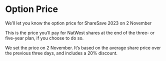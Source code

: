 # Option Price

We’ll let you know the option price for ShareSave 2023 on 2 November

This is the price you’ll pay for NatWest shares at the end of the three- or five-year plan, if you choose to do so. 

We set the price on 2 November. It’s based on the average share price over the previous three days, and includes a 20% discount. 